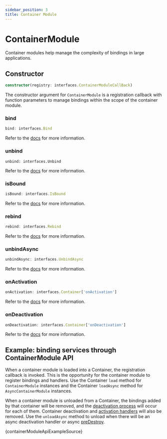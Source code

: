 ---
sidebar_position: 3
title: Container Module
---

# ContainerModule

Container modules help manage the complexity of bindings in large applications.

## Constructor

```ts
constructor(registry: interfaces.ContainerModuleCallBack)
```

The constructor argument for `ContainerModule` is a registration callback with function parameters to manage bindings within the scope of the container module.

### bind

```ts
bind: interfaces.Bind
```

Refer to the [docs](./container.mdx#bind) for more information.

### unbind

```
unbind: interfaces.Unbind
```

Refer to the [docs](./container.mdx#unbind) for more information.

### isBound

```ts
isBound: interfaces.IsBound
```

Refer to the [docs](./container.mdx#isbound) for more information.

### rebind

```ts
rebind: interfaces.Rebind
```

Refer to the [docs](./container.mdx#rebind) for more information.

### unbindAsync

```ts
unbindAsync: interfaces.UnbindAsync
```

Refer to the [docs](./container.mdx#unbindasync) for more information.

### onActivation

```ts
onActivation: interfaces.Container['onActivation']
```

Refer to the [docs](./container.mdx#onactivation) for more information.

### onDeactivation

```ts
onDeactivation: interfaces.Container['onDeactivation']
```

Refer to the [docs](./container.mdx#ondeactivation) for more information.

## Example: binding services through ContainerModule API

When a container module is loaded into a Container, the registration callback is invoked. This is the opportunity for the container module to register bindings and handlers. Use the Container `load` method for `ContainerModule` instances and the Container `loadAsync` method for `AsyncContainerModule` instances.

When a container module is unloaded from a Container, the bindings added by that container will be removed, and the [deactivation process](../fundamentals/lifecycle/deactivation.mdx) will occur for each of them. Container deactivation and [activation handlers](../fundamentals/lifecycle/activation.mdx) will also be removed. Use the `unloadAsync` method to unload when there will be an async deactivation handler or async [preDestroy](./decorator.mdx#predestroy).

<CodeBlock language="ts">{containerModuleApiExampleSource}</CodeBlock>
